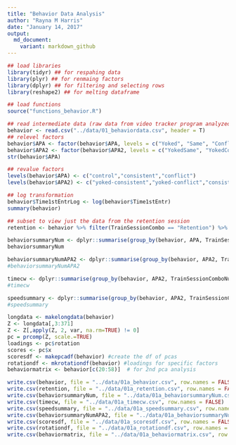 ```yaml
---
title: "Behavior Data Analysis"
author: "Rayna M Harris"
date: "January 14, 2017"
output:
  md_document:
    variant: markdown_github
---
```


```r
## load libraries 
library(tidyr) ## for respahing data
library(plyr) ## for renmaing factors
library(dplyr) ## for filtering and selecting rows
library(reshape2) ## for melting dataframe

## load functions 
source("functions_behavior.R")

```


```r
## read intermediate data (raw data from video tracker program analyzed in matlab)
behavior <- read.csv("../data/01_behaviordata.csv", header = T)
## relevel factors
behavior$APA <- factor(behavior$APA, levels = c("Yoked", "Same", "Conflict"))
behavior$APA2 <- factor(behavior$APA2, levels = c("YokedSame", "YokedConflict","Same", "Conflict"))
str(behavior$APA)

## revalue factors
levels(behavior$APA) <- c("control","consistent","conflict")
levels(behavior$APA2) <- c("yoked-consistent","yoked-conflict","consistent","conflict")

## log transformation 
behavior$Time1stEntrLog <- log(behavior$Time1stEntr) 
summary(behavior)
```

```r
## subset to view just the data from the retention session
retention <- behavior %>% filter(TrainSessionCombo == "Retention") %>%  droplevels() 
```

```r
behaviorsummaryNum <- dplyr::summarise(group_by(behavior, APA, TrainSessionComboNum), m = mean(NumEntrances), se = sd(NumEntrances)/sqrt(length(NumEntrances)))
behaviorsummaryNum

behaviorsummaryNumAPA2 <- dplyr::summarise(group_by(behavior, APA2, TrainSessionComboNum), m = mean(NumEntrances), se = sd(NumEntrances)/sqrt(length(NumEntrances)))
#behaviorsummaryNumAPA2

timecw <- dplyr::summarise(group_by(behavior, APA2, TrainSessionComboNum), m = mean(pTimeCW), se = sd(pTimeCW)/sqrt(length(pTimeCW)))
#timecw

speedsummary <- dplyr::summarise(group_by(behavior, APA2, TrainSessionComboNum), m = mean(Speed1), se = sd(Speed1)/sqrt(length(Speed1)))
#speedsummary

```


```r
longdata <- makelongdata(behavior)
Z <- longdata[,3:371]
Z <- Z[,apply(Z, 2, var, na.rm=TRUE) != 0]
pc = prcomp(Z, scale.=TRUE)
loadings <- pc$rotation
scores <- pc$x
scoresdf <- makepcadf(behavior) #create the df of pcas
rotationdf <- mkrotationdf(behavior) #loadings for specific factors
behaviormatrix <- behavior[c(20:58)]  # for 2nd pca analysis
```

```r
write.csv(behavior, file = "../data/01a_behavior.csv", row.names = FALSE)
write.csv(retention, file = "../data/01a_retention.csv", row.names = FALSE)
write.csv(behaviorsummaryNum, file = "../data/01a_behaviorsummaryNum.csv", row.names = FALSE)
write.csv(timecw, file = "../data/01a_timecw.csv", row.names = FALSE)
write.csv(speedsummary, file = "../data/01a_speedsummary.csv", row.names = FALSE)
write.csv(behaviorsummaryNumAPA2, file = "../data/01a_behaviorsummaryNumAPA2.csv", row.names = FALSE)
write.csv(scoresdf, file = "../data/01a_scoresdf.csv", row.names = FALSE)
write.csv(rotationdf, file = "../data/01a_rotationdf.csv", row.names = TRUE)
write.csv(behaviormatrix, file = "../data/01a_behaviormatrix.csv", row.names = TRUE)
```
